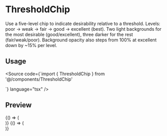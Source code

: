 
<Meta title="UI/Chips/Chip/ThresholdChip/Usage" component={ThresholdChip} />

# ThresholdChip

Use a five-level chip to indicate desirability relative to a threshold. Levels: poor → weak → fair → good → excellent (best). Two light backgrounds for the most desirable (good/excellent), three darker for the rest (fair/weak/poor). Background opacity also steps from 100% at excellent down by ~15% per level.

## Usage

<Source
  code={`import { ThresholdChip } from '@/components/ThresholdChip'

<ThresholdChip color="teal" level="poor" text="poor" />
<ThresholdChip color="teal" level="weak" text="weak" />
<ThresholdChip color="teal" level="fair" text="fair" />
<ThresholdChip color="teal" level="good" text="good" />
<ThresholdChip color="teal" level="excellent" text="excellent" />
`} language="tsx" />

## Preview

<Canvas>
  <Story name="Teal levels">
    {() => (
      <div style={{ display: 'flex', gap: 8, flexWrap: 'wrap' }}>
        <ThresholdChip color="teal" level="poor" text="poor" />
        <ThresholdChip color="teal" level="weak" text="weak" />
        <ThresholdChip color="teal" level="fair" text="fair" />
        <ThresholdChip color="teal" level="good" text="good" />
        <ThresholdChip color="teal" level="excellent" text="excellent" />
      </div>
    )}
  </Story>
  <Story name="Green levels">
    {() => (
      <div style={{ display: 'flex', gap: 8, flexWrap: 'wrap' }}>
        <ThresholdChip color="green" level="poor" text="poor" />
        <ThresholdChip color="green" level="weak" text="weak" />
        <ThresholdChip color="green" level="fair" text="fair" />
        <ThresholdChip color="green" level="good" text="good" />
        <ThresholdChip color="green" level="excellent" text="excellent" />
      </div>
    )}
  </Story>
  
</Canvas>
